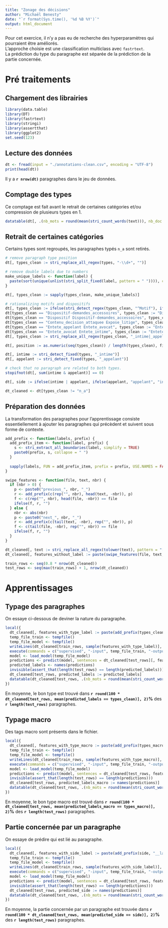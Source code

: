 ```yaml
---
title: "Zonage des décisions"
author: "Michaël Benesty"
date: "`r format(Sys.time(), '%d %B %Y')`"
output: html_document
---
```


Pour cet exercice, il n'y a pas eu de recherche des hyperparamètres qui pourraient être améliorés.  
L'approche choisie est une classification multiclass avec `fastrtext`.  
La prédiction du type du paragraphe est séparée de la prédiction de la partie concernée.

# Pré traitements

## Chargement des librairies

```R
library(data.table)
library(DT)
library(fastrtext)
library(stringi)
library(assertthat)
library(ggplot2)
set.seed(123)
``` 

## Lecture des données

```R
dt <- fread(input = "./annotations-clean.csv", encoding = "UTF-8")
print(head(dt))

```

Il y a **`r nrow(dt)`** paragraphes dans le jeu de données.

## Comptage des types

Ce comptage est fait avant le retrait de certaines catégories et/ou compression de plusieurs types en 1.

```R
datatable(dt[, .(nb_mots = round(mean(stri_count_words(text))), nb_doc = .N), types][, `%` := round(100 * nb_doc / sum(nb_doc), 2)])
```

## Retrait de certaines catégories

Certains types sont regroupés, les paragraphes typés `n_a` sont retirés.

```R
# remove paragraph type position
dt[, types_clean := stri_replace_all_regex(types, "-\\d+", "")]

# remove double labels due to numbers
make_unique_labels <- function(label) {
  paste(sort(unique(unlist(stri_split_fixed(label, pattern = " ")))), collapse = " ")
}

dt[, types_clean := sapply(types_clean, make_unique_labels)]

# rationalizing motifs and dispositifs
dt[, types_clean := ifelse(stri_detect_regex(types_clean, "^Motif"), ifelse(stri_detect_fixed(types_clean, "Motif_texte"), "Motif_texte", "Motif"), types_clean)]
dt[types_clean == "Dispositif-demandes_accessoires", types_clean := "Dispositif_demandes_accessoires"]
dt[types_clean == "Dispositif Dispositif-demandes_accessoires", types_clean := "Dispositif_demandes_accessoires"]
dt[types_clean == "Contenu_decision_attaquee Expose_litige", types_clean := "Contenu_decision_attaquee_Expose_litige"]
dt[types_clean == "Entete_appelant Entete_avocat", types_clean := "Entete_appelant_avec_avocat"]
dt[types_clean == "Entete_avocat Entete_intime", types_clean := "Entete_intime_avec_avocat"]
dt[, types_clean := stri_replace_all_regex(types_clean, "_intime|_appelant", "")]

dt[, position := as.numeric(seq(types_clean)) / length(types_clean), file]

dt[, intime := stri_detect_fixed(types, "_intime")]
dt[, appelant := stri_detect_fixed(types, "_appelant")]

# check that no paragraph are related to both types.
stopifnot(dt[, sum(intime & appelant)] == 0)

dt[, side := ifelse(intime | appelant, ifelse(appelant, "appelant", "intime"), "aucun")]

dt_cleaned <- dt[types_clean != "n_a"]
```

## Préparation des données

La transformation des paragraphes pour l'apprentissage consiste essentiellement à ajouter les paragraphes qui précèdent et suivent sous forme de contexte.

```R
add_prefix <- function(labels, prefix) {
  add_prefix_item <- function(label, prefix) {
    s <- stri_extract_all_boundaries(label, simplify = TRUE)
    paste0(prefix, s, collapse = " ")
  }
  
  sapply(labels, FUN = add_prefix_item, prefix = prefix, USE.NAMES = FALSE)
}

swipe_features <- function(file, text, nbr) {
  if (nbr > 0) {
    p <- paste0("previous_", nbr, "_")
    r <- add_prefix(c(rep("", nbr), head(text, -nbr)), p)
    f <- c(rep("", nbr), head(file, -nbr)) == file
    ifelse(f, r, "")
  } else {
    nbr <- abs(nbr)
    p <- paste0("next_", nbr, "_")
    r <- add_prefix(c(tail(text, -nbr), rep("", nbr)), p)
    f <- c(tail(file, -nbr), rep("", nbr)) == file
    ifelse(f, r, "")
  }
}

dt_cleaned[, text := stri_replace_all_regex(tolower(text), pattern = "[:punct:]", replacement = " ")]
dt_cleaned[, features_without_label := paste(swipe_features(file, text, 3), swipe_features(file, text, 2), swipe_features(file, text, 1), text, swipe_features(file, text, -1), swipe_features(file, text, -2), swipe_features(file, text, -3))]

train_rows <- seq(0.8 * nrow(dt_cleaned))
test_rows <- seq(max(train_rows) + 1, nrow(dt_cleaned))

```

# Apprentissages

## Typage des paragraphes

On essaye ci-dessous de deviner la nature du paragraphe.

```R

local({
  dt_cleaned[, features_with_type_label := paste(add_prefix(types_clean, "__label__"), features_without_label)]
  temp_file_train <- tempfile()
  temp_file_model <- tempfile()
  writeLines(dt_cleaned[train_rows, sample(features_with_type_label)], con = temp_file_train)
  execute(commands = c("supervised", "-input", temp_file_train, "-output", temp_file_model, "-dim", 10, "-lr", 1, "-epoch", 20, "-wordNgrams", 3, "-verbose", 0))
  model <- load_model(temp_file_model)
  predictions <- predict(model, sentences = dt_cleaned[test_rows][, features_with_type_label], simplify = TRUE)
  predicted_labels <- names(predictions)
  invisible(assert_that(length(test_rows) == length(predicted_labels)))
  dt_cleaned[test_rows, predicted_labels := predicted_labels]
  datatable(dt_cleaned[test_rows, .(nb_mots = round(mean(stri_count_words(text))), nb_doc = .N, accuracy = round(100 * mean(predicted_labels == types_clean), 2)), types_clean])
})
```

En moyenne, le bon type est trouvé dans **`r round(100 * dt_cleaned[test_rows, mean(predicted_labels == types_clean)], 2)`%** des **`r length(test_rows)`** paragraphes.

## Typage macro

Des tags macro sont présents dans le fichier.

```R

local({
  dt_cleaned[, features_with_type_macro := paste(add_prefix(types_macro, "__label__"), features_without_label)]
  temp_file_train <- tempfile()
  temp_file_model <- tempfile()
  writeLines(dt_cleaned[train_rows, sample(features_with_type_macro)], con = temp_file_train)
  execute(commands = c("supervised", "-input", temp_file_train, "-output", temp_file_model, "-dim", 10, "-lr", 1, "-epoch", 20, "-wordNgrams", 3, "-verbose", 0))
  model <- load_model(temp_file_model)
  predictions <- predict(model, sentences = dt_cleaned[test_rows, features_with_type_macro], simplify = TRUE)
  invisible(assert_that(length(test_rows) == length(predictions)))
  dt_cleaned[test_rows, predicted_labels_macro := names(predictions)]
  datatable(dt_cleaned[test_rows, .(nb_mots = round(mean(stri_count_words(text))), nb_doc = .N, accuracy = round(100 * mean(types_macro == predicted_labels_macro), 2)), types_macro])
})

```

En moyenne, le bon type macro est trouvé dans **`r round(100 * dt_cleaned[test_rows, mean(predicted_labels_macro == types_macro)], 2)`%** des **`r length(test_rows)`** paragraphes.

## Partie concernée par un paragraphe

On essaye de prédire qui est lié au paragraphe.

```R
local({
  dt_cleaned[, features_with_side_label := paste(add_prefix(side, "__label__"), features_without_label)]
  temp_file_train <- tempfile()
  temp_file_model <- tempfile()
  writeLines(dt_cleaned[train_rows, sample(features_with_side_label)], con = temp_file_train)
  execute(commands = c("supervised", "-input", temp_file_train, "-output", temp_file_model, "-dim", 10, "-lr", 1, "-epoch", 20, "-wordNgrams", 3, "-verbose", 0))
  model <- load_model(temp_file_model)
  predictions <- predict(model, sentences = dt_cleaned[test_rows, features_with_side_label], simplify = TRUE)
  invisible(assert_that(length(test_rows) == length(predictions)))
  dt_cleaned[test_rows, predicted_side := names(predictions)]
  datatable(dt_cleaned[test_rows, .(nb_mots = round(mean(stri_count_words(text))), nb_doc = .N, accuracy = round(100 * mean(predicted_side == side), 2)), side])
})
```

En moyenne, la partie concernée par un paragraphe est trouvée dans **`r round(100 * dt_cleaned[test_rows, mean(predicted_side == side)], 2)`%** des **`r length(test_rows)`** paragraphes.
